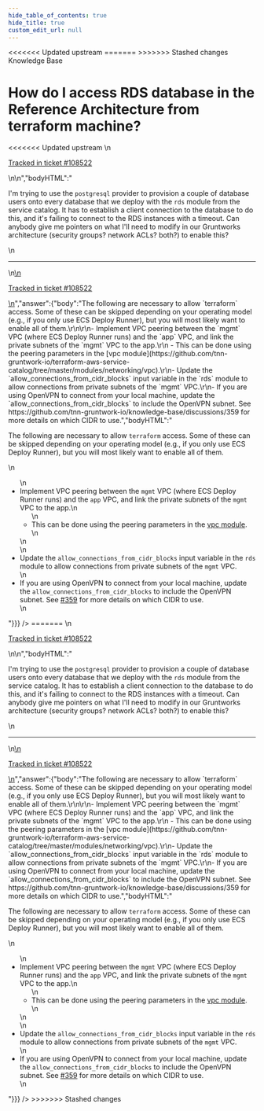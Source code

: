 ```yaml
---
hide_table_of_contents: true
hide_title: true
custom_edit_url: null
---
```



<head>
<<<<<<< Updated upstream
  <link rel="canonical" href="https://github.com/tnn-gruntwork-io/knowledge-base/discussions/398" />
=======
  <link rel="canonical" href="https://github.com/tnn-gruntwork-io/knowledge-base/discussions/398" />
>>>>>>> Stashed changes
</head>

<CenterLayout>
<span className="searchCategory">Knowledge Base</span>
<h1>How do I access RDS database in the Reference Architecture from terraform machine?</h1>
<<<<<<< Updated upstream
<GitHub discussion={{"id":"D_kwDOF8slf84APaev","number":398,"author":{"login":"yorinasub17"},"title":"How do I access RDS database in the Reference Architecture from terraform machine?","body":"\nI'm trying to use the `postgresql` provider to provision a couple of database users onto every database that we deploy with the `rds` module from the service catalog.  It has to establish a client connection to the database to do this, and it's failing to connect to the RDS instances with a timeout.  Can anybody give me pointers on what I'll need to modify in our Gruntworks architecture (security groups?  network ACLs?  both?) to enable this?\n\n---\n\n<ins datetime=\"2022-04-28T14:33:44Z\">\n  <p><a href=\"https://gruntwork.zendesk.com/agent/tickets/108522\">Tracked in ticket #108522</a></p>\n</ins>\n","bodyHTML":"<p dir=\"auto\">I'm trying to use the <code class=\"notranslate\">postgresql</code> provider to provision a couple of database users onto every database that we deploy with the <code class=\"notranslate\">rds</code> module from the service catalog.  It has to establish a client connection to the database to do this, and it's failing to connect to the RDS instances with a timeout.  Can anybody give me pointers on what I'll need to modify in our Gruntworks architecture (security groups?  network ACLs?  both?) to enable this?</p>\n<hr>\n<ins datetime=\"2022-04-28T14:33:44Z\">\n  <p dir=\"auto\"><a href=\"https://gruntwork.zendesk.com/agent/tickets/108522\" rel=\"nofollow\">Tracked in ticket #108522</a></p>\n</ins>","answer":{"body":"The following are necessary to allow `terraform` access. Some of these can be skipped depending on your operating model (e.g., if you only use ECS Deploy Runner), but you will most likely want to enable all of them.\r\n\r\n- Implement VPC peering between the `mgmt` VPC (where ECS Deploy Runner runs) and the `app` VPC, and link the private subnets of the `mgmt` VPC to the app.\r\n    - This can be done using the peering parameters in the [vpc module](https://github.com/tnn-gruntwork-io/terraform-aws-service-catalog/tree/master/modules/networking/vpc).\r\n- Update the `allow_connections_from_cidr_blocks` input variable in the `rds` module to allow connections from private subnets of the `mgmt` VPC.\r\n- If you are using OpenVPN to connect from your local machine, update the `allow_connections_from_cidr_blocks` to include the OpenVPN subnet. See https://github.com/tnn-gruntwork-io/knowledge-base/discussions/359 for more details on which CIDR to use.","bodyHTML":"<p dir=\"auto\">The following are necessary to allow <code class=\"notranslate\">terraform</code> access. Some of these can be skipped depending on your operating model (e.g., if you only use ECS Deploy Runner), but you will most likely want to enable all of them.</p>\n<ul dir=\"auto\">\n<li>Implement VPC peering between the <code class=\"notranslate\">mgmt</code> VPC (where ECS Deploy Runner runs) and the <code class=\"notranslate\">app</code> VPC, and link the private subnets of the <code class=\"notranslate\">mgmt</code> VPC to the app.\n<ul dir=\"auto\">\n<li>This can be done using the peering parameters in the <a href=\"https://github.com/tnn-gruntwork-io/terraform-aws-service-catalog/tree/master/modules/networking/vpc\">vpc module</a>.</li>\n</ul>\n</li>\n<li>Update the <code class=\"notranslate\">allow_connections_from_cidr_blocks</code> input variable in the <code class=\"notranslate\">rds</code> module to allow connections from private subnets of the <code class=\"notranslate\">mgmt</code> VPC.</li>\n<li>If you are using OpenVPN to connect from your local machine, update the <code class=\"notranslate\">allow_connections_from_cidr_blocks</code> to include the OpenVPN subnet. See <a class=\"issue-link js-issue-link\" data-error-text=\"Failed to load title\" data-id=\"4011031\" data-permission-text=\"Title is private\" data-url=\"https://github.com/tnn-gruntwork-io/knowledge-base/discussions/359\" data-hovercard-type=\"discussion\" data-hovercard-url=\"/tnn-gruntwork-io/knowledge-base/discussions/359/hovercard\" href=\"https://github.com/tnn-gruntwork-io/knowledge-base/discussions/359\">#359</a> for more details on which CIDR to use.</li>\n</ul>"}}} />
=======
<GitHub discussion={{"id":"D_kwDOF8slf84APaev","number":398,"author":{"login":"yorinasub17"},"title":"How do I access RDS database in the Reference Architecture from terraform machine?","body":"\nI'm trying to use the `postgresql` provider to provision a couple of database users onto every database that we deploy with the `rds` module from the service catalog.  It has to establish a client connection to the database to do this, and it's failing to connect to the RDS instances with a timeout.  Can anybody give me pointers on what I'll need to modify in our Gruntworks architecture (security groups?  network ACLs?  both?) to enable this?\n\n---\n\n<ins datetime=\"2022-04-28T14:33:44Z\">\n  <p><a href=\"https://gruntwork.zendesk.com/agent/tickets/108522\">Tracked in ticket #108522</a></p>\n</ins>\n","bodyHTML":"<p dir=\"auto\">I'm trying to use the <code class=\"notranslate\">postgresql</code> provider to provision a couple of database users onto every database that we deploy with the <code class=\"notranslate\">rds</code> module from the service catalog.  It has to establish a client connection to the database to do this, and it's failing to connect to the RDS instances with a timeout.  Can anybody give me pointers on what I'll need to modify in our Gruntworks architecture (security groups?  network ACLs?  both?) to enable this?</p>\n<hr>\n<ins datetime=\"2022-04-28T14:33:44Z\">\n  <p dir=\"auto\"><a href=\"https://gruntwork.zendesk.com/agent/tickets/108522\" rel=\"nofollow\">Tracked in ticket #108522</a></p>\n</ins>","answer":{"body":"The following are necessary to allow `terraform` access. Some of these can be skipped depending on your operating model (e.g., if you only use ECS Deploy Runner), but you will most likely want to enable all of them.\r\n\r\n- Implement VPC peering between the `mgmt` VPC (where ECS Deploy Runner runs) and the `app` VPC, and link the private subnets of the `mgmt` VPC to the app.\r\n    - This can be done using the peering parameters in the [vpc module](https://github.com/tnn-gruntwork-io/terraform-aws-service-catalog/tree/master/modules/networking/vpc).\r\n- Update the `allow_connections_from_cidr_blocks` input variable in the `rds` module to allow connections from private subnets of the `mgmt` VPC.\r\n- If you are using OpenVPN to connect from your local machine, update the `allow_connections_from_cidr_blocks` to include the OpenVPN subnet. See https://github.com/tnn-gruntwork-io/knowledge-base/discussions/359 for more details on which CIDR to use.","bodyHTML":"<p dir=\"auto\">The following are necessary to allow <code class=\"notranslate\">terraform</code> access. Some of these can be skipped depending on your operating model (e.g., if you only use ECS Deploy Runner), but you will most likely want to enable all of them.</p>\n<ul dir=\"auto\">\n<li>Implement VPC peering between the <code class=\"notranslate\">mgmt</code> VPC (where ECS Deploy Runner runs) and the <code class=\"notranslate\">app</code> VPC, and link the private subnets of the <code class=\"notranslate\">mgmt</code> VPC to the app.\n<ul dir=\"auto\">\n<li>This can be done using the peering parameters in the <a href=\"https://github.com/tnn-gruntwork-io/terraform-aws-service-catalog/tree/master/modules/networking/vpc\">vpc module</a>.</li>\n</ul>\n</li>\n<li>Update the <code class=\"notranslate\">allow_connections_from_cidr_blocks</code> input variable in the <code class=\"notranslate\">rds</code> module to allow connections from private subnets of the <code class=\"notranslate\">mgmt</code> VPC.</li>\n<li>If you are using OpenVPN to connect from your local machine, update the <code class=\"notranslate\">allow_connections_from_cidr_blocks</code> to include the OpenVPN subnet. See <a class=\"issue-link js-issue-link\" data-error-text=\"Failed to load title\" data-id=\"4011031\" data-permission-text=\"Title is private\" data-url=\"https://github.com/tnn-gruntwork-io/knowledge-base/discussions/359\" data-hovercard-type=\"discussion\" data-hovercard-url=\"/tnn-gruntwork-io/knowledge-base/discussions/359/hovercard\" href=\"https://github.com/tnn-gruntwork-io/knowledge-base/discussions/359\">#359</a> for more details on which CIDR to use.</li>\n</ul>"}}} />
>>>>>>> Stashed changes

</CenterLayout>
  

<!-- ##DOCS-SOURCER-START
{
  "sourcePlugin": "github-discussions",
  "hash": "e217f4d6a2ec3c13f3c05ca7466cfecf"
}
##DOCS-SOURCER-END -->
